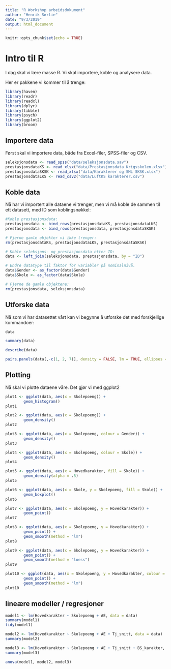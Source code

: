 ```yaml
---
title: "R Workshop arbeidsdokument"
author: "Henrik Sørlie"
date: "9/3/2019"
output: html_document
---
```


```r
knitr::opts_chunk$set(echo = TRUE)
```

# Intro til R

I dag skal vi lære masse R. Vi skal importere, koble og analysere data.

Her er pakkene vi kommer til å trenge:

```r
library(haven)
library(readr)
library(readxl)
library(dplyr)
library(tibble)
library(psych)
library(ggplot2)
library(broom)
```

## Importere data

Først skal vi importere data, både fra Excel-filer, SPSS-filer og CSV.

```r

seleksjonsdata <- read_spss("data/seleksjonsdata.sav")
prestasjonsdataKS <- read_xlsx("data/Prestasjonsdata Krigsskolen.xlsx")
prestasjonsdataSKSK <- read_xlsx("data/Karakterer og SML SKSK.xlsx")
prestasjonsdataLKS <- read_csv2("data/LuftKS karakterer.csv")

```

## Koble data

Nå har vi importert alle dataene vi trenger, men vi må koble de sammen til ett datasett, med ID som koblingsnøkkel:

```r

#Koble prestasjonsdata:
prestasjonsdata <- bind_rows(prestasjonsdataKS, prestasjonsdataLKS) 
prestasjonsdata <- bind_rows(prestasjonsdata, prestasjonsdataSKSK)

# Fjerne gamle objekter vi ikke trenger:
rm(prestasjonsdataKS, prestasjonsdataLKS, prestasjonsdataSKSK)

# Koble seleksjons- og prestasjonsdata etter ID:
data <- left_join(seleksjonsdata, prestasjonsdata, by = "ID")

# Endre datatype til faktor for variabler på nominalnivå.
data$Gender <- as_factor(data$Gender)
data$Skole <- as_factor(data$Skole)

# Fjerne de gamle objektene:
rm(prestasjonsdata, seleksjonsdata)

```

## Utforske data

Nå som vi har datasettet vårt kan vi begynne å utforske det med forskjellige kommandoer:

```r
data

summary(data)

describe(data)

pairs.panels(data[,-c(1, 2, 7)], density = FALSE, lm = TRUE, ellipses = FALSE, jiggle = TRUE, hist.col = "green")
```

## Plotting

Nå skal vi plotte dataene våre. Det gjør vi med ggplot2

```r

plot1 <- ggplot(data, aes(x = Skolepoeng)) +
        geom_histogram()
plot1

plot2 <- ggplot(data, aes(x = Skolepoeng)) +
        geom_density()
plot2

plot3 <- ggplot(data, aes(x = Skolepoeng, colour = Gender)) +
        geom_density()
plot3

plot4 <- ggplot(data, aes(x = Skolepoeng, colour = Skole)) +
        geom_density()
plot4

plot5 <- ggplot(data, aes(x = Hovedkarakter, fill = Skole)) +
        geom_density(alpha = .5)
plot5

plot6 <- ggplot(data, aes(x = Skole, y = Skolepoeng, fill = Skole)) +
        geom_boxplot()
plot6

plot7 <- ggplot(data, aes(x = Skolepoeng, y = Hovedkarakter)) +
        geom_point()
plot7

plot8 <- ggplot(data, aes(x = Skolepoeng, y = Hovedkarakter)) +
        geom_point() +
        geom_smooth(method = "lm")
plot8

plot9 <- ggplot(data, aes(x = Skolepoeng, y = Hovedkarakter)) +
        geom_point() +
        geom_smooth(method = "loess")
plot9

plot10 <- ggplot(data, aes(x = Skolepoeng, y = Hovedkarakter, colour = Skole)) +
        geom_point() +
        geom_smooth(method = "lm")
plot10
```

## lineære modeller / regresjoner

```r

model1 <- lm(Hovedkarakter ~ Skolepoeng + AE, data = data)
summary(model1)
tidy(model1)

model2 <- lm(Hovedkarakter ~ Skolepoeng + AE + Tj_snitt, data = data)
summary(model2)

model3 <- lm(Hovedkarakter ~ Skolepoeng + AE + Tj_snitt + BS_karakter, data = data)
summary(model3)

anova(model1, model2, model3)
```